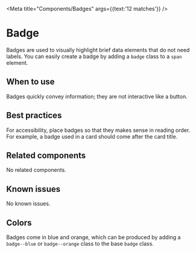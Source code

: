 
<Meta
  title="Components/Badges"
  args={{text:'12 matches'}} />

# Badge

Badges are used to visually highlight brief data elements that do not need labels. You can
easily create a badge by adding a `badge` class to a `span` element.

## When to use

Badges quickly convey information; they are not interactive like a button.

## Best practices

For accessibility, place badges so that they makes sense in reading order. For
example, a badge used in a card should come after the card title.

## Related components

No related components.

## Known issues

No known issues.

## Colors
Badges come in blue and orange, which can be produced by adding a `badge--blue`
or `badge--orange` class to the base `badge` class.

<Story story={stories.colors} />
